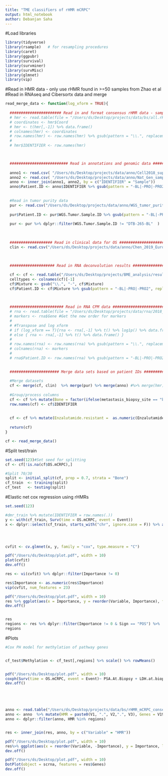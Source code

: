 ```yaml
---
title: "TME classifiers of rHMR mCRPC"
output: html_notebook
author: Debanjan Saha
---
```


#Load libraries
```r
library(tidyverse)
library(rsample)   # for resampling procedures
library(caret)
library(ggpubr)
library(survival)
library(survminer)
library(survMisc)
library(glmnet)
library(vip)
```


#Read in HMR data - only use rHMR found in >=50 samples  from Zhao et al #Read in RNAseq and Cibersortx data and merge
```r


read_merge_data <- function(log_xform = TRUE){
  
  ####################### Read in and format consensus rHMR data - samples on rows, features on columns - from Aggregate_cpg.R ################################
  # hmr <- read.table(file = "/Users/ds/Desktop/projects/data/bs/all.rHMR.txt", header = T)
  # coordinates <- hmr$Coord
  # hmr <- t(hmr[,-1]) %>% data.frame()
  # colnames(hmr) <- coordinates
  # row.names(hmr) <- row.names(hmr) %>% gsub(pattern = "\\.", replacement = "-")
  # 
  # hmr$IDENTIFIER <- row.names(hmr)


  
  ########################## Read in annotations and genomic data ##############################################
  
  anno1 <- read.csv( "/Users/ds/Desktop/projects/data/anno/Cell2018_supp_T1.csv", header = T) 
  anno2 <- read.csv( "/Users/ds/Desktop/projects/data/anno/Nat_Gen_sampleanno.csv", header = T) 
  anno <- inner_join(anno1, anno2, by = c("IDENTIFIER" = "Sample"))
  anno$Patient.ID <- anno$IDENTIFIER %>% gsub(pattern = "-BL|-PRO|-PRO2", replacement = "")
  
  
  #Read in tumor purity data
  pur <- read.csv("/Users/ds/Desktop/projects/data/anno/WGS_tumor_purity_AF_012318.csv", header = T) %>% dplyr::select(c("WGS.Tumor.Sample.ID","Tumor.Purity.Comp"))
  
  pur$Patient.ID <- pur$WGS.Tumor.Sample.ID %>% gsub(pattern = "-BL|-PRO|-PRO2", replacement = "") 
  
  pur <- pur %>% dplyr::filter(WGS.Tumor.Sample.ID != "DTB-265-BL"	)
  
  
  
  ################### Read in clinical data for OS ##################################
  clin <- read.csv("/Users/ds/Desktop/projects/data/anno/Chen_2019_European_Eurology_Supp4.csv", header = T)
  
  
  
  #################### Read in RNA deconvolution results ###############################

  cf <- cf <- read.table("/Users/ds/Desktop/projects/BME_analysis/results/CIBERSORTx_Job30_Adjusted.txt", sep = "\t", header = T) %>% dplyr::select(-c(P.value, Correlation, RMSE))
  celltypes <- colnames(cf)[-1]
  cf$Mixture <- gsub("\\.", "-", cf$Mixture)
  cf$Patient.ID <- cf$Mixture %>% gsub(pattern = "-BL|-PRO|-PRO2", replacement = "")

  
  
  ######################## Read in RNA CPM data ###########################################
  # rna <- read.table(file = "/Users/ds/Desktop/projects/data/rna/2018_04_15_matrix_rna_CPM_genename.txt", header= T)
  # markers <- rna$Gene #Get the new order for markers
  # 
  # #Transpose and log xform
  # if (log_xform == T){rna <- rna[,-1] %>% t() %>% log1p() %>% data.frame() }
  # else { rna <- rna[,-1] %>% t() %>% data.frame() }
  # 
  # row.names(rna) <- row.names(rna) %>% gsub(pattern = "\\.", replacement = "-")
  # colnames(rna) <- markers
  # 
  # rna$Patient.ID <- row.names(rna) %>% gsub(pattern = "-BL|-PRO|-PRO2", replacement = "")

  
  ###################### Merge data sets based on patient IDs #################################################
  
  #Merge datasets         
  cf <- merge(cf, clin)  %>% merge(pur) %>% merge(anno) #%>% merge(hmr)
  
  #Group/process columns
  cf <- cf %>% mutate(Bone = factor(ifelse(metastasis_biopsy_site == "bone", 1, 0) ))#Format metastatic site
  row.names(cf) <- cf$IDENTIFIER
  
  
  cf <- cf %>% mutate(Enzalutamide.resistant =  as.numeric(Enzalutamide.resistant)) %>% mutate(Type = as.factor(ifelse(Type == "mCRPC", 1, ifelse(Type == "mCRPC (CMP)", 1, 2)))) 
  
  return(cf)
}

cf <- read_merge_data()


```



#Split test/train
```r

set.seed(123)#Set seed for splitting
cf <- cf[!is.na(cf$OS.mCRPC),]

#Split 70/30
split <- initial_split(cf, prop = 0.7, strata = "Bone")
cf_train  <- training(split)
cf_test   <- testing(split)

```





#Elastic net cox regression using rHMRs
```r
set.seed(123)

#dmr_train %>% mutate(IDENTIFIER = row.names(.))
y <- with(cf_train, Surv(time = OS.mCRPC, event = Event))
x <- dplyr::select(cf_train, starts_with("chr", ignore.case = F)) %>% as.matrix()




cvfit <- cv.glmnet(x, y, family = "cox", type.measure = "C")

pdf("/Users/ds/Desktop/plot.pdf", width = 10)
plot(cvfit)
dev.off()

res <- vi(cvfit) %>% dplyr::filter(Importance != 0)

res$Importance <- as.numeric(res$Importance)
vip(cvfit, num_features = 23)

pdf("/Users/ds/Desktop/plot.pdf", width = 10)
res %>% ggplot(aes(x = Importance, y = reorder(Variable, Importance), fill = Sign)) + geom_col() + scale_fill_viridis_d(end = 0.5) + ylab("HMR")
dev.off()


res
regions <- res %>% dplyr::filter(Importance != 0 & Sign == "POS") %>% .$Variable
regions
```

#Plots
```r


#Cox PH model for methylation of pathway genes


cf_test$Methylation <- cf_test[,regions] %>% scale() %>% rowMeans() 


pdf("/Users/ds/Desktop/plot.pdf", width = 10)
coxph(Surv(time = OS.mCRPC, event = Event)~ PSA.At.Biopsy + LDH.at.biopsy + Hemoglobin.at.biopsy  + Enzalutamide.resistant +  ECOG.PS + ALP  + Bone + Methylation, data = cf_test) %>% ggforest()
dev.off()





anno <- read.table("/Users/ds/Desktop/projects/data/bs/rHMR_mCRPC_consensus_protein_coding.bed", fill = T)
anno <- anno  %>% mutate(HMR = paste0(V1, ".", V2,".", V3), Genes = V19) %>% dplyr::select(c(HMR, Genes))
anno <- dplyr::filter(anno, HMR %in% regions)


res <- inner_join(res, anno, by = c("Variable" = "HMR")) 

pdf("/Users/ds/Desktop/plot.pdf", width = 10)
res%>% ggplot(aes(x = reorder(Variable, -Importance), y = Importance, label = Genes)) + geom_point() + geom_line() + geom_label(color = "darkblue") + theme(axis.text.x = element_text(angle = 45, vjust = 0.5))+ xlab("HMR")
dev.off()

pdf("/Users/ds/Desktop/plot.pdf", width = 10)
DotPlot(object = scrna, features = res$Genes)
dev.off()




```




